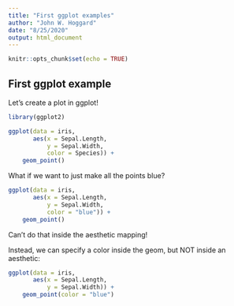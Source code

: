 ```yaml
---
title: "First ggplot examples"
author: "John W. Hoggard"
date: "8/25/2020"
output: html_document
---
```


```r
knitr::opts_chunk$set(echo = TRUE)
```

## First ggplot example

Let's create a plot in ggplot!

```r
library(ggplot2)
```

```r
ggplot(data = iris,
       aes(x = Sepal.Length,
           y = Sepal.Width,
           color = Species)) +
    geom_point()
```

What if we want to just make all the points blue?
```r
ggplot(data = iris,
       aes(x = Sepal.Length,
           y = Sepal.Width,
           color = "blue")) +
    geom_point()
```

Can't do that inside the aesthetic mapping!

Instead, we can specify a color inside the geom, but NOT inside an aesthetic:
```r
ggplot(data = iris,
       aes(x = Sepal.Length,
           y = Sepal.Width)) +
    geom_point(color = "blue")
```